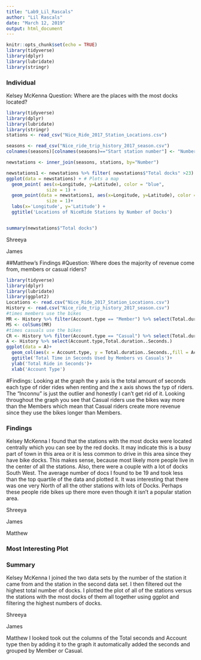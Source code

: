 ```yaml
---
title: "Lab9_Lil_Rascals"
author: "Lil Rascals"
date: "March 12, 2019"
output: html_document
---
```


```r
knitr::opts_chunk$set(echo = TRUE)
library(tidyverse)
library(dplyr)
library(lubridate)
library(stringr)
```
### Individual 
Kelsey McKenna
Question: 
  Where are the places with the most docks located?


```r
library(tidyverse)
library(dplyr)
library(lubridate)
library(stringr)
stations <- read_csv("Nice_Ride_2017_Station_Locations.csv")

seasons <- read_csv("Nice_ride_trip_history_2017_season.csv")
colnames(seasons)[colnames(seasons)=="Start station number"] <- "Number"

newstations <- inner_join(seasons, stations, by="Number") 

newstations1 <- newstations %>% filter( newstations$"Total docks" >23)
ggplot(data = newstations) + # Plots a map 
  geom_point( aes(x=Longitude, y=Latitude), color = "blue",
               size = 1) +
  geom_point(data = newstations1, aes(x=Longitude, y=Latitude), color = "red",
               size = 1)+
  labs(x='Longitude', y='Latitude') +
  ggtitle('Locations of NiceRide Stations by Number of Docks')


summary(newstations$"Total docks")


```
Shreeya 


James


##Matthew's Findings
#Question: Where does the majority of revenue come from, members or casual riders?
```r
library(tidyverse)
library(dplyr)
library(lubridate)
library(ggplot2)
Locations <- read.csv("Nice_Ride_2017_Station_Locations.csv")
History <- read.csv("Nice_ride_trip_history_2017_season.csv")
#times members use the bikes
MR <- History %>% filter(Account.type == "Member") %>% select(Total.duration..Seconds.) %>% arrange(desc(Total.duration..Seconds.))
MS <- colSums(MR)
#times casuals use the bikes
CR <- History %>% filter(Account.type == "Casual") %>% select(Total.duration..Seconds.) %>% arrange(desc(Total.duration..Seconds.))
A <- History %>% select(Account.type,Total.duration..Seconds.)
ggplot(data = A)+
  geom_col(aes(x = Account.type, y = Total.duration..Seconds.,fill = Account.type),na.rm = TRUE)+
  ggtitle('Total Time in Seconds Used by Members vs Casuals')+
  ylab('Total Ride in Seconds')+
  xlab('Account Type')
```
#Findings: Looking at the graph the y axis is the total amount of seconds each type of rider rides when renting and the x axis shows the typ of riders. The "Inconnu" is just the outlier and honestly I can't get rid of it. Looking throughout the graph you see that Casual riders use the bikes way more than the Members which mean that Casual riders create more revenue since they use the bikes longer than Members. 


### Findings
Kelsey McKenna
I found that the stations with the most docks were located centrally which you can see by the red docks. It may indicate this is a busy part of town in this area or it is less common to drive in this area since they have bike docks. This makes sense, because most likely more people live in the center of all the stations. Also, there were a couple with a lot of docks South West. The average number of docs I found to be 19 and took less than the top quartile of the data and plotted it. It was interesting that there was one very North of all the other stations with lots of Docks. Perhaps these people ride bikes up there more even though it isn't a popular station area. 

Shreeya

James

Matthew

### Most Interesting Plot

### Summary
Kelsey McKenna
I joined the two data sets by the number of the station it came from and the station in the second data set. I then filtered out the highest total number of docks. I plotted the plot of all of the stations versus the stations with the most docks of them all together using ggplot and filtering the highest numbers of docks. 

Shreeya 


James 



Matthew
I looked took out the columns of the Total seconds and Account type then by adding it to the graph it automatically added the seconds and grouped by Member or Casual. 





